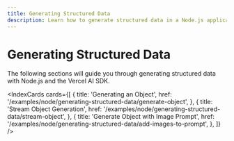 ```yaml
---
title: Generating Structured Data
description: Learn how to generate structured data in a Node.js application.
---
```


# Generating Structured Data

The following sections will guide you through generating structured data with Node.js and the Vercel AI SDK.

<IndexCards
  cards={[
    {
      title: 'Generating an Object',
      href: '/examples/node/generating-structured-data/generate-object',
    },
    {
      title: 'Stream Object Generation',
      href: '/examples/node/generating-structured-data/stream-object',
    },
    {
      title: 'Generate Object with Image Prompt',
      href: '/examples/node/generating-structured-data/add-images-to-prompt',
    },
  ]}
/>
